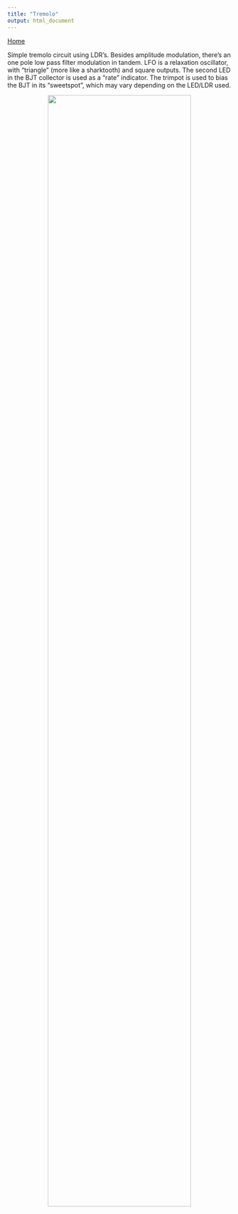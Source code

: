 ```yaml
---
title: "Tremolo"
output: html_document
---
```


[Home](../)

Simple tremolo circuit using LDR's. Besides amplitude modulation, there's an one pole low pass filter modulation in tandem.
LFO is a relaxation oscillator, with "triangle" (more like a sharktooth) and square outputs. The second LED in the BJT collector is used as a "rate" indicator. The trimpot is used to bias the BJT in its "sweetspot", which may vary depending on the LED/LDR used.

<center>



![](../img/tremolo.jpg){width=80%}


</center>